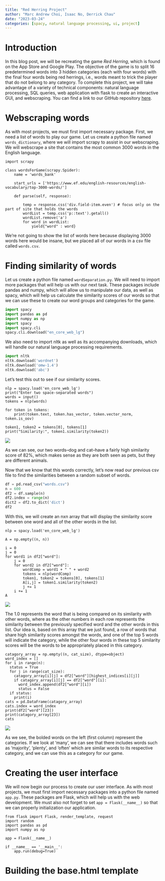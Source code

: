 ```yaml
---
title: "Red Herring Project"
author: "Marc Andrew Choi, Isaac No, Derrick Chau"
date: "2023-03-24"
categories: [spacy, natural language processing, ui, project]
---
```

# Introduction
In this blog post, we will be recreating the game *Red Herring*, which is found on the App Store and Google Play. The objective of the game is to split 16 predetermined words into 3 hidden categories (each with four words) with the final four words being red herrings, i.e., words meant to trick the player that do not belong to any category. To complete this project, we will take advantage of a variety of technical components: natural language processing, SQL queries, web application with flask to create an interactive GUI, and webscraping. You can find a link to our GitHub repository [here](https://github.com/marcandrew-choi/pic16bproj).

# Webscraping words
As with most projects, we must first import necessary package. First, we need a list of words to play our game. Let us create a python file named `words_dictionary`, where we will import scrapy to assist in our webscraping. We will webscrape a site that contains the most common 3000 words in the English language.

```
import scrapy

class wordsForGame(scrapy.Spider):
    name = 'words_bank'
    
    start_urls = ['https://www.ef.edu/english-resources/english-vocabulary/top-3000-words/']
    
    def parse(self, response):
        
        temp = response.css('div.field-item.even') # focus only on the part of site that holds the words
        wordList = temp.css('p::text').getall()
        wordList.remove('a')
        for word in wordList:
            yield{"word" : word}
```

We're not going to show the list of words here because displaying 3000 words here would be insane, but we placed all of our words in a csv file called `words.csv`.

# Finding similarity of words
Let us create a python file named `wordSeparation.py`. We will need to import more packages that will help us with our next task. These packages include pandas and numpy, which will allow us to manipulate our data, as well as spacy, which will help us calculate the similarity scores of our words so that we can use these to create our word groups and categories for the game.

```python
import spacy
import pandas as pd
import numpy as np
import spacy
import spacy.cli
spacy.cli.download("en_core_web_lg")
```

We also need to import nltk as well as its accompanying downloads, which will handle our natural language processing requirements.

```{python{}
import nltk
nltk.download('wordnet')
nltk.download('omw-1.4')
nltk.download('abc')
```

Let's test this out to see if our similarity scores. 

```
nlp = spacy.load('en_core_web_lg')  
print("Enter two space-separated words")
words = input()
tokens = nlp(words)
  
for token in tokens:
    print(token.text, token.has_vector, token.vector_norm, token.is_oov)
  
token1, token2 = tokens[0], tokens[1]
print("Similarity:", token1.similarity(token2))
```

![](similarwords.png)

As we can see, our two words--dog and cat--have a fairly high similarity score of 82%, which makes sense as they are both seen as pets, but they are different animals.

Now that we know that this words correctly, let's now read our previous csv file to find the similarities between a random subset of words. 

```python
df = pd.read_csv("words.csv")
n = 600
df2 = df.sample(n)
df2.index = range(n)
dict2 = df2.to_dict('dict')
df2
```

With this, we will create an nxn array that will display the similarity score between one word and all of the other words in the list.

```
nlp = spacy.load('en_core_web_lg')

A = np.empty((n, n))

i = 0
j = 0
for word1 in df2["word"]:
    j = 0
    for word2 in df2["word"]:
        wordComp = word1 + " " + word2
        tokens = nlp(wordComp)
        token1, token2 = tokens[0], tokens[1]
        A[i,j] = token1.similarity(token2)
        j += 1
    i += 1
A
```

![](similarityarray.png)

The 1.0 represents the word that is being compared on its similarity with other words, where as the other numbers in each row represents the similarity between the previously specified word and the other words in this list. Our idea is, based on this array that we just found, a row of words that share high similarity scores amongst the words, and one of the top 5 words will indicate the category, while the other four words in these top 5 similarity scores will be the words to be appropriately placed in this category.

```
catagory_array = np.empty((n, cat_size), dtype=object)
word_index = []
for i in range(n):
  status = True
  for j in range(cat_size):
    catagory_array[i][j] = df2["word"][highest_indices[i][j]]
    if catagory_array[i][j] == df2["word"][i]:
      word_index.append(df2["word"][i])
      status = False
  if status:
    print(i)
cats = pd.DataFrame(catagory_array)
cats.index = word_index
print(df2["word"][23])
print(catagory_array[23])
cats
```

![](testcategories.png)

As we see, the bolded words on the left (first column) represent the categories. If we look at 'many', we can see that there includes words such as 'majority', 'plenty', and 'often' which are similar words to its respective category, and we can use this as a category for our game.

# Creating the user interface
We will now begin our process to create our user interface. As with most projects, we must first import necessary packages into a python file named `app.py`. These packages are Flask, which will help us with the web development. We must also not forget to set `app = Flask(__name__)` so that we can properly initialization our application.

```
from flask import Flask, render_template, request
import random
import pandas as pd
import numpy as np

app = Flask(__name__)

if __name__ == '__main__':
    app.run(debug=True)
```

# Building the base.html template